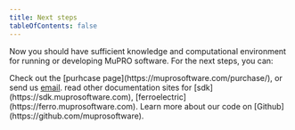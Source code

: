 ```yaml
---
title: Next steps
tableOfContents: false
---
```



Now you should have sufficient knowledge and computational environment for running or developing MuPRO software.
For the next steps, you can:

<CardGrid>
  <Card title="Buy license" icon="add-document">
    Check out the [purhcase page](https://muprosoftware.com/purchase/), or send us <a href="mailto:support@muprosoftware.com">email</a>. 
  </Card>
  <Card title="Read docs" icon="open-book">
    read other documentation sites for [sdk](https://sdk.muprosoftware.com), [ferroelectric](https://ferro.muprosoftware.com).
  </Card>
  <Card title="Visit Github" icon="setting">
    Learn more about our code on [Github](https://github.com/muprosoftware).
  </Card>
</CardGrid>
